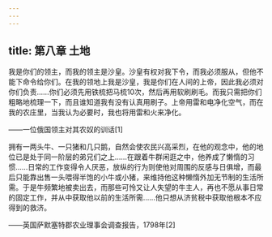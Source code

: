 ```yaml
---
---
---
```

title: 第八章 土地
---




我是你们的领主，而我的领主是沙皇。沙皇有权对我下令，而我必须服从，但他不能下命令给你们。在我的领地上我是沙皇，我是你们在人间的上帝，因此我必须对你们负责……你们必须先用铁梳把马梳10次，然后再用软刷刷毛。而我只需把你们粗略地梳理一下，而且谁知道我有没有认真用刷子。上帝用雷和电净化空气，而在我的农庄里，当我认为必要时，我也将用雷和火来净化。

——一位俄国领主对其农奴的训话[1]

拥有一两头牛、一只猪和几只鹅，自然会使农民兴高采烈，在他的观念中，他的地位已是处于同一阶层的弟兄们之上……在跟着牛群闲逛之中，他养成了懒惰的习惯……日常的工作变得令人厌恶，放纵的行为则使他对周围的反感与日俱增，而最后只能靠出售一头喂得半饱的小牛或小猪，来维持他这种懒惰外加无节制的生活所需。于是牛频繁地被卖出去，而那些可怜又让人失望的牛主人，再也不愿从事日常的固定工作，并从中获取他以前的生活所需……他只想从济贫税中获取他根本不应得到的救济。

——英国萨默塞特郡农业理事会调查报告，1798年[2]